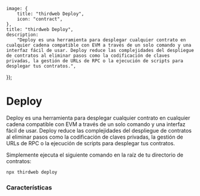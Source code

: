 
	image: {
		title: "thirdweb Deploy",
		icon: "contract",
	},
	title: "thirdweb Deploy",
	description:
		"Deploy es una herramienta para desplegar cualquier contrato en cualquier cadena compatible con EVM a través de un solo comando y una interfaz fácil de usar. Deploy reduce las complejidades del despliegue de contratos al eliminar pasos como la codificación de claves privadas, la gestión de URLs de RPC o la ejecución de scripts para desplegar tus contratos.",
});

# Deploy

Deploy es una herramienta para desplegar cualquier contrato en cualquier cadena compatible con EVM a través de un solo comando y una interfaz fácil de usar. Deploy reduce las complejidades del despliegue de contratos al eliminar pasos como la codificación de claves privadas, la gestión de URLs de RPC o la ejecución de scripts para desplegar tus contratos.

Simplemente ejecuta el siguiente comando en la raíz de tu directorio de contratos:

```bash
npx thirdweb deploy
```

### Características

<div
	className="my-4 grid gap-2 md:grid-cols-2 lg:grid-cols-2 "
>

<FeatureCard
	title="Verificación automática"
	description="Los contratos se verifican automáticamente en Sourcify"
	iconUrl="/icons/feature-cards/verified.svg"
/>
<FeatureCard
	title="Desplegar en cualquier EVM"
	description="Despliega en más de 2,000 cadenas EVM disponibles"
	iconUrl="/icons/feature-cards/evm.svg"
/>
<FeatureCard
	title="Mayor seguridad"
	description="Evita exportar claves privadas con despliegue en el lado del cliente"
	iconUrl="/icons/feature-cards/security.svg"
/>
<FeatureCard
	title="Despliegue simplificado"
	description="Evita escribir scripts, configurar RPCs, copiar ABIs, etc."
	iconUrl="/icons/feature-cards/streamlined-deployment.svg"
/>
<FeatureCard
	title="Soporte para frameworks"
	description="Funciona con contratos construidos con Hardhat y Foundry"
	iconUrl="/icons/feature-cards/frameworks.svg"
/>
<FeatureCard
	title="Desplegar con cualquier billetera"
	description="Usa cualquier billetera EOA o billetera en la app para desplegar"
	iconUrl="/icons/feature-cards/wallet.svg"
/>
<FeatureCard
	title="Dashboard"
	description="Desbloquea un panel de gestión"
	iconUrl="/icons/feature-cards/dashboard.svg"
/>
<FeatureCard
	title="Opciones de publicación"
	description="Incluye versionado y una página de aterrizaje para los contratos publicados"
	iconUrl="/icons/feature-cards/versioning.svg"
/>

</div>

